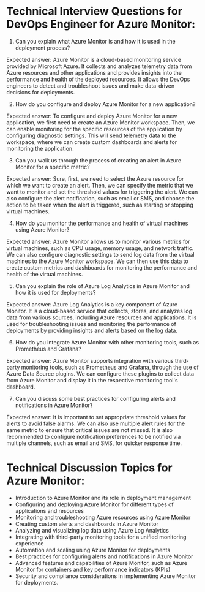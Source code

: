 

# Technical Interview Questions for DevOps Engineer for Azure Monitor:

1. Can you explain what Azure Monitor is and how it is used in the deployment process?

Expected answer: Azure Monitor is a cloud-based monitoring service provided by Microsoft Azure. It collects and analyzes telemetry data from Azure resources and other applications and provides insights into the performance and health of the deployed resources. It allows the DevOps engineers to detect and troubleshoot issues and make data-driven decisions for deployments.

2. How do you configure and deploy Azure Monitor for a new application?

Expected answer: To configure and deploy Azure Monitor for a new application, we first need to create an Azure Monitor workspace. Then, we can enable monitoring for the specific resources of the application by configuring diagnostic settings. This will send telemetry data to the workspace, where we can create custom dashboards and alerts for monitoring the application.

3. Can you walk us through the process of creating an alert in Azure Monitor for a specific metric?

Expected answer: Sure, first, we need to select the Azure resource for which we want to create an alert. Then, we can specify the metric that we want to monitor and set the threshold values for triggering the alert. We can also configure the alert notification, such as email or SMS, and choose the action to be taken when the alert is triggered, such as starting or stopping virtual machines.

4. How do you monitor the performance and health of virtual machines using Azure Monitor?

Expected answer: Azure Monitor allows us to monitor various metrics for virtual machines, such as CPU usage, memory usage, and network traffic. We can also configure diagnostic settings to send log data from the virtual machines to the Azure Monitor workspace. We can then use this data to create custom metrics and dashboards for monitoring the performance and health of the virtual machines.

5. Can you explain the role of Azure Log Analytics in Azure Monitor and how it is used for deployments?

Expected answer: Azure Log Analytics is a key component of Azure Monitor. It is a cloud-based service that collects, stores, and analyzes log data from various sources, including Azure resources and applications. It is used for troubleshooting issues and monitoring the performance of deployments by providing insights and alerts based on the log data.

6. How do you integrate Azure Monitor with other monitoring tools, such as Prometheus and Grafana?

Expected answer: Azure Monitor supports integration with various third-party monitoring tools, such as Prometheus and Grafana, through the use of Azure Data Source plugins. We can configure these plugins to collect data from Azure Monitor and display it in the respective monitoring tool's dashboard.

7. Can you discuss some best practices for configuring alerts and notifications in Azure Monitor?

Expected answer: It is important to set appropriate threshold values for alerts to avoid false alarms. We can also use multiple alert rules for the same metric to ensure that critical issues are not missed. It is also recommended to configure notification preferences to be notified via multiple channels, such as email and SMS, for quicker response time.

# Technical Discussion Topics for Azure Monitor:

- Introduction to Azure Monitor and its role in deployment management
- Configuring and deploying Azure Monitor for different types of applications and resources
- Monitoring and troubleshooting Azure resources using Azure Monitor
- Creating custom alerts and dashboards in Azure Monitor
- Analyzing and visualizing log data using Azure Log Analytics
- Integrating with third-party monitoring tools for a unified monitoring experience
- Automation and scaling using Azure Monitor for deployments
- Best practices for configuring alerts and notifications in Azure Monitor
- Advanced features and capabilities of Azure Monitor, such as Azure Monitor for containers and key performance indicators (KPIs)
- Security and compliance considerations in implementing Azure Monitor for deployments.